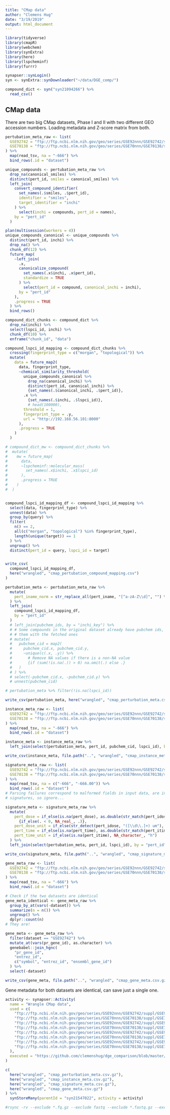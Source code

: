 ```yaml
---
title: "CMap data"
author: "Clemens Hug"
date: "3/19/2019"
output: html_document
---
```


```r
library(tidyverse)
library(cmapR)
library(webchem)
library(synExtra)
library(here)
library(lspcheminf)
library(furrr)

synapser::synLogin()
syn <- synExtra::synDownloader("~/data/DGE_comp/")
```


```r
compound_dict <- syn("syn21094266") %>%
  read_csv()

```


## CMap data

There are two big CMap datasets, Phase I and II with two different GEO accession
numbers. Loading metadata and Z-score matrix from both.


```r
pertubation_meta_raw <- list(
  GSE92742 = "ftp://ftp.ncbi.nlm.nih.gov/geo/series/GSE92nnn/GSE92742/suppl/GSE92742_Broad_LINCS_pert_info.txt.gz",
  GSE70138 = "ftp://ftp.ncbi.nlm.nih.gov/geo/series/GSE70nnn/GSE70138/suppl/GSE70138_Broad_LINCS_pert_info_2017-03-06.txt.gz"
) %>%
  map(read_tsv, na = "-666") %>%
  bind_rows(.id = "dataset")

unique_compounds <- pertubation_meta_raw %>%
  drop_na(canonical_smiles) %>%
  distinct(pert_id, smiles = canonical_smiles) %>%
  left_join(
    convert_compound_identifier(
      set_names(.$smiles, .$pert_id),
      identifier = "smiles",
      target_identifier = "inchi"
    ) %>%
      select(inchi = compounds, pert_id = names),
    by = "pert_id"
  )

plan(multisession(workers = 4))
unique_compounds_canonical <- unique_compounds %>%
  distinct(pert_id, inchi) %>%
  drop_na() %>%
  chunk_df(12) %>%
  future_map(
    ~left_join(
      .x,
      canonicalize_compound(
        set_names(.x$inchi, .x$pert_id),
        standardize = TRUE
      ) %>%
        select(pert_id = compound, canonical_inchi = inchi),
      by = "pert_id"
    ),
    .progress = TRUE
  ) %>%
  bind_rows()

compound_dict_chunks <- compound_dict %>%
  drop_na(inchi) %>%
  select(lspci_id, inchi) %>%
  chunk_df(10) %>%
  enframe("chunk_id", "data")

compound_lspci_id_mapping <- compound_dict_chunks %>%
  crossing(fingerprint_type = c("morgan", "topological")) %>%
  mutate(
    data = future_map2(
      data, fingerprint_type,
      ~chemical_similarity_threshold(
        unique_compounds_canonical %>%
          drop_na(canonical_inchi) %>%
          distinct(pert_id, canonical_inchi) %>%
          {set_names(.$canonical_inchi, .$pert_id)},
        .x %>%
          {set_names(.$inchi, .$lspci_id)},
          # head(100000),
        threshold = 1,
        fingerprint_type = .y,
        url = "http://192.168.56.101:8000"
      ),
      .progress = TRUE
    )
  )

# compound_dict_mw <- compound_dict_chunks %>%
#  mutate(
#    mw = future_map(
#      data,
#      ~lspcheminf::molecular_mass(
#        set_names(.x$inchi, .x$lspci_id)
#      ),
#      .progress = TRUE
#    )
#  )


compound_lspci_id_mapping_df <- compound_lspci_id_mapping %>%
  select(data, fingerprint_type) %>%
  unnest(data) %>%
  group_by(query) %>%
  filter(
    n() == 2,
    all(c("morgan", "topological") %in% fingerprint_type),
    length(unique(target)) == 1
  ) %>%
  ungroup() %>%
  distinct(pert_id = query, lspci_id = target)


write_csv(
  compound_lspci_id_mapping_df,
  here("wrangled", "cmap_pertubation_compound_mapping.csv")
)

pertubation_meta <- pertubation_meta_raw %>%
  mutate(
    pert_iname_norm = str_replace_all(pert_iname, "[^a-zA-Z\\d]", "") %>% str_to_lower()
  ) %>%
  left_join(
    compound_lspci_id_mapping_df,
    by = "pert_id"
  )
  # left_join(pubchem_ids, by = "inchi_key") %>%
  # # Some compounds in the original dataset already have pubchem ids, merging
  # # them with the fetched ones
  # mutate(
  #   pubchem_cid = map2(
  #     pubchem_cid.x, pubchem_cid.y,
  #     ~unique(c(.x, .y)) %>%
  #       # Remove NA values if there is a non-NA value
  #       {if (sum(!is.na(.)) > 0) na.omit(.) else .}
  #   )
  # ) %>%
  # select(-pubchem_cid.x, -pubchem_cid.y) %>%
  # unnest(pubchem_cid)

# pertubation_meta %>% filter(!is.na(lspci_id))

write_csv(pertubation_meta, here("wrangled", "cmap_perturbation_meta.csv.gz"))
```



```r
instance_meta_raw <- list(
  GSE92742 = "ftp://ftp.ncbi.nlm.nih.gov/geo/series/GSE92nnn/GSE92742/suppl/GSE92742_Broad_LINCS_inst_info.txt.gz",
  GSE70138 = "ftp://ftp.ncbi.nlm.nih.gov/geo/series/GSE70nnn/GSE70138/suppl/GSE70138_Broad_LINCS_inst_info_2017-03-06.txt.gz"
) %>%
  map(read_tsv, na = "-666") %>%
  bind_rows(.id = "dataset")

instance_meta <- instance_meta_raw %>%
  left_join(select(pertubation_meta, pert_id, pubchem_cid, lspci_id), by = "pert_id")

write_csv(instance_meta, file.path("..", "wrangled", "cmap_instance_meta.csv.gz"))
```




```r
signature_meta_raw <- list(
  GSE92742 = "ftp://ftp.ncbi.nlm.nih.gov/geo/series/GSE92nnn/GSE92742/suppl/GSE92742_Broad_LINCS_sig_info.txt.gz",
  GSE70138 = "ftp://ftp.ncbi.nlm.nih.gov/geo/series/GSE70nnn/GSE70138/suppl/GSE70138_Broad_LINCS_sig_info_2017-03-06.txt.gz"
) %>%
  map(read_tsv, na = c("-666", "-666.00")) %>%
  bind_rows(.id = "dataset")
# Parsing failures correspond to malformed fields in input data, are in irrelevant
# signatures, so ignore...

signature_meta <- signature_meta_raw %>%
  mutate(
    pert_dose = if_else(is.na(pert_dose), as.double(str_match(pert_idose, "([\\d\\.]+) um")[, 2]), pert_dose) %>%
      {if_else(. < 0, NA_real_, .)},
    pert_dose_unit = if_else(str_detect(pert_idose, "([\\d\\.]+) um"), "µM", pert_dose_unit),
    pert_time = if_else(is.na(pert_time), as.double(str_match(pert_itime, "([\\d]+) h")[, 2]), pert_time),
    pert_time_unit = if_else(is.na(pert_itime), NA_character_, "h")
  ) %>%
  left_join(select(pertubation_meta, pert_id, lspci_id), by = "pert_id")

write_csv(signature_meta, file.path("..", "wrangled", "cmap_signature_meta.csv.gz"))
```


```r
gene_meta_raw <- list(
  GSE92742 = "ftp://ftp.ncbi.nlm.nih.gov/geo/series/GSE92nnn/GSE92742/suppl/GSE92742_Broad_LINCS_gene_info.txt.gz",
  GSE70138 = "ftp://ftp.ncbi.nlm.nih.gov/geo/series/GSE70nnn/GSE70138/suppl/GSE70138_Broad_LINCS_gene_info_2017-03-06.txt.gz"
) %>%
  map(read_tsv, na = "-666") %>%
  bind_rows(.id = "dataset")

# Check if the two datasets are identical
gene_meta_identical <- gene_meta_raw %>%
  group_by_at(vars(-dataset)) %>%
  summarize(n = n()) %>%
  ungroup() %>%
  dplyr::count(n)
# They are!

gene_meta <- gene_meta_raw %>%
  filter(dataset == "GSE92742") %>%
  mutate_at(vars(pr_gene_id), as.character) %>%
  genebabel::join_hgnc(
    "pr_gene_id",
    "entrez_id",
    c("symbol", "entrez_id", "ensembl_gene_id")
  ) %>%
  select(-dataset)

write_csv(gene_meta, file.path("..", "wrangled", "cmap_gene_meta.csv.gz"))
```

Gene metadata for both datasets are identical, can save just a single one.

```r
activity <- synapser::Activity(
  name = "Wrangle CMap data",
  used = c(
    "ftp://ftp.ncbi.nlm.nih.gov/geo/series/GSE92nnn/GSE92742/suppl/GSE92742_Broad_LINCS_pert_info.txt.gz",
    "ftp://ftp.ncbi.nlm.nih.gov/geo/series/GSE70nnn/GSE70138/suppl/GSE70138_Broad_LINCS_pert_info_2017-03-06.txt.gz",
    "ftp://ftp.ncbi.nlm.nih.gov/geo/series/GSE92nnn/GSE92742/suppl/GSE92742_Broad_LINCS_inst_info.txt.gz",
    "ftp://ftp.ncbi.nlm.nih.gov/geo/series/GSE70nnn/GSE70138/suppl/GSE70138_Broad_LINCS_inst_info_2017-03-06.txt.gz",
    "ftp://ftp.ncbi.nlm.nih.gov/geo/series/GSE92nnn/GSE92742/suppl/GSE92742_Broad_LINCS_sig_info.txt.gz",
    "ftp://ftp.ncbi.nlm.nih.gov/geo/series/GSE70nnn/GSE70138/suppl/GSE70138_Broad_LINCS_sig_info_2017-03-06.txt.gz",
    "ftp://ftp.ncbi.nlm.nih.gov/geo/series/GSE92nnn/GSE92742/suppl/GSE92742_Broad_LINCS_gene_info.txt.gz",
    "ftp://ftp.ncbi.nlm.nih.gov/geo/series/GSE70nnn/GSE70138/suppl/GSE70138_Broad_LINCS_gene_info_2017-03-06.txt.gz"
  ),
  executed = "https://github.com/clemenshug/dge_comparison/blob/master/wrangling/05_cmap_data.Rmd"
)

c(
  here("wrangled", "cmap_perturbation_meta.csv.gz"),
  here("wrangled", "cmap_instance_meta.csv.gz"),
  here("wrangled", "cmap_signature_meta.csv.gz"),
  here("wrangled", "cmap_gene_meta.csv.gz")
) %>%
  synStoreMany(parentId = "syn21547022", activity = activity)

#rsync -rv --exclude *.fq.gz --exclude fastq --exclude *.fastq.gz --exclude *.bam --exclude rapmap --exclude transcriptome 2018_02_steven_rodriguez_ad_repurposing transfer:/n/files/ImStor/sorger/data/rnaseq/lincs/dge_reanalysis_clemens/
```


